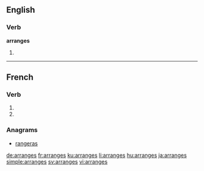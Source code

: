 {{also|arrangés}}
==English==

===Verb===
'''arranges'''

# {{en-third-person singular of|arrange}}

----

==French==

===Verb===
{{fr-verb-form}}

# {{conjugation of|arranger||2|s|pres|ind|lang=fr}}
# {{conjugation of|arranger||2|s|pres|sub|lang=fr}}

===Anagrams===
* [[rangeras#French|rangeras]]

[[de:arranges]]
[[fr:arranges]]
[[ku:arranges]]
[[li:arranges]]
[[hu:arranges]]
[[ja:arranges]]
[[simple:arranges]]
[[sv:arranges]]
[[vi:arranges]]